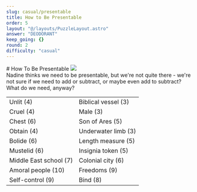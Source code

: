 ```yaml
---
slug: casual/presentable
title: How to Be Presentable
order: 5
layout: "@/layouts/PuzzleLayout.astro"
answer: "DEODORANT"
keep_going: {}
round: 2
difficulty: "casual"
---
```


<div class="flex flex-col sm:flex-row justify-between items-center gap-4">
# How To Be Presentable
<img class="w-[20rem] border-2 border-gray-300" src={art.src} />
</div>


<div class="italic" style={{fontFamily: "DM Mono, sans-serif"}}>
Nadine thinks we need to be presentable, but we're not quite there - we're not sure if we need to add or subtract, or maybe even add to subtract? What do we need, anyway?
</div>

<table>
    <tr>
        <td class="border-2">Unlit (4)</td>
        <td class="border-2">Biblical vessel (3)</td>
    </tr>
    <tr>
        <td class="border-2">Cruel (4)</td>
        <td class="border-2">Male (3)</td>
    </tr>
    <tr>
        <td class="border-2">Chest (6)</td>
        <td class="border-2">Son of Ares (5)</td>
    </tr>
    <tr>
        <td class="border-2">Obtain (4)</td>
        <td class="border-2">Underwater limb (3)</td>
    </tr>
    <tr>
        <td class="border-2">Bolide (6)</td>
        <td class="border-2">Length measure (5)</td>
    </tr>
    <tr>
        <td class="border-2">Mustelid (6)</td>
        <td class="border-2">Insignia token (5)</td>
    </tr>
    <tr>
        <td class="border-2">Middle East school (7)</td>
        <td class="border-2">Colonial city (6)</td>
    </tr>
    <tr>
        <td class="border-2">Amoral people (10)</td>
        <td class="border-2">Freedoms (9)</td>
    </tr>
    <tr>
        <td class="border-2">Self-control (9)</td>
        <td class="border-2">Bind (8)</td>
    </tr>
</table>